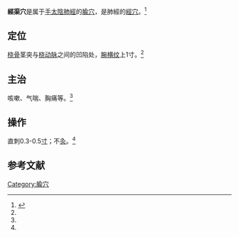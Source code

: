 {{Infobox acupoint
|name = 經渠穴
|image = 
|imagesize = 
|caption =
|simplified = 经渠
|traditional = 經渠
|code = LU8
|pinyin = Jīngqú
|meridian = 手太陰肺經
|location = [[桡骨|桡骨]]茎突与[[桡动脉|桡动脉]]之间的凹陷处
|treat = 咳嗽、气喘、胸痛
|processing = 直刺0.3-0.5寸；不灸
|footnotes = 
}}
'''經渠穴'''是属于[[手太陰肺經|手太陰肺經]]的[[腧穴|腧穴]]，是肺經的[[經穴|經穴]]。<ref name="针灸学">{{Cite book |title=针灸学 |url=https://archive.org/details/zhenjiuxue0000unse |author=孙国杰 主编 |publisher=上海科技出版社 |year=1997 |pages= |isbn=7-5323-4102-X}}</ref>

==定位==
[[桡骨|桡骨]]茎突与[[桡动脉|桡动脉]]之间的凹陷处，[[腕横纹|腕横纹]]上1寸。<ref name="针灸学"/>

==主治==
咳嗽、气喘、胸痛等。<ref name="针灸学"/>

==操作==
直刺0.3-0.5[[寸|寸]]；不[[灸|灸]]。<ref name="针灸学"/>

==参考文献==
{{reflist}}

{{手太陰肺經}}
{{五输穴}}
{{DEFAULTSORT:J}}
[[Category:腧穴|Category:腧穴]]